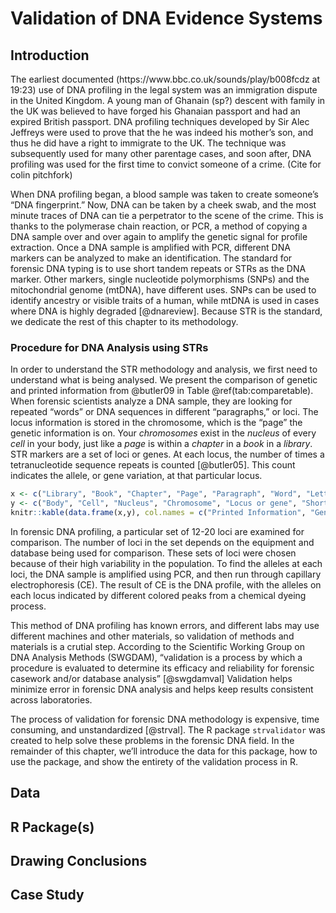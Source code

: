 # Validation of DNA Evidence Systems {#dnaval}

## Introduction

The earliest documented (https://www.bbc.co.uk/sounds/play/b008fcdz at 19:23) use of DNA profiling in the legal system was an immigration dispute in the United Kingdom. A young man of Ghanain (sp?) descent with family in the UK was believed to have forged his Ghanaian passport and had an expired British passport. DNA profiling techniques developed by Sir Alec Jeffreys were used to prove that the he was indeed his mother's son, and thus he did have a right to immigrate to the UK. The technique was subsequently used for many other parentage cases, and soon after, DNA profiling was used for the first time to convict someone of a crime. (Cite for colin pitchfork) 

When DNA profiling began, a blood sample was taken to create someone's "DNA fingerprint." Now, DNA can be taken by a cheek swab, and the most minute traces of DNA can tie a perpetrator to the scene of the crime. This is thanks to the polymerase chain reaction, or PCR, a method of copying a DNA sample over and over again to amplify the genetic signal for profile extraction. Once a DNA sample is amplified with PCR, different DNA markers can be analyzed to make an identification. The standard for forensic DNA typing is to use short tandem repeats or STRs as the DNA marker. Other markers, single nucleotide polymorphisms (SNPs) and the mitochondrial genome (mtDNA), have different uses. SNPs can be used to identify ancestry or visible traits of a human, while mtDNA is used in cases where DNA is highly degraded [@dnareview]. Because STR is the standard, we dedicate the rest of this chapter to its methodology. 

### Procedure for DNA Analysis using STRs

In order to understand the STR methodology and analysis, we first need to understand what is being analysed. We present the comparison of genetic and printed information from @butler09 in Table \@ref(tab:comparetable). When forensic scientists analyze a DNA sample, they are looking for repeated "words" or DNA sequences in different "paragraphs," or loci. The locus information is stored in the chromosome, which is the "page" the genetic information is on. Your *chromosomes* exist in the *nucleus* of every *cell* in your body, just like a *page* is within a *chapter* in a *book* in a *library*.  STR markers are a set of loci or genes. At each locus, the number of times a tetranucleotide sequence repeats is counted [@butler05]. This count indicates the allele, or gene variation, at that particular locus. 

```r
x <- c("Library", "Book", "Chapter", "Page", "Paragraph", "Word", "Letter")
y <- c("Body", "Cell", "Nucleus", "Chromosome", "Locus or gene", "Short DNA sequence", "DNA nucleotide")
knitr::kable(data.frame(x,y), col.names = c("Printed Information", "Genetic Information"), caption = "Recreation of Table 2.1 from @butler09")
```

In forensic DNA profiling, a particular set of 12-20 loci are examined for comparison. The number of loci in the set depends on the equipment and database being used for comparison.  These sets of loci were chosen because of their high variability in the population. To find the alleles at each loci, the DNA sample is amplified using PCR, and then run through capillary electrophoresis (CE). The result of CE is the DNA profile, with the alleles on each locus indicated by different colored peaks from a chemical dyeing process. 

This method of DNA profiling has known errors, and different labs may use different machines and other materials, so validation of methods and materials is a crutial step. According to the Scientific Working Group on DNA Analysis Methods (SWGDAM), "validation is a process by which a procedure is evaluated to determine its efficacy and reliability for forensic casework and/or database analysis" [@swgdamval] Validation helps minimize error in forensic DNA analysis and helps keep results consistent across laboratories. 

The process of validation for forensic DNA methodology is expensive, time consuming, and unstandardized [@strval]. The R package `strvalidator` was created to help solve these problems in the forensic DNA field. In the remainder of this chapter, we'll introduce the data for this package, how to use the package, and show the entirety of the validation process in R. 


## Data 

## R Package(s)

## Drawing Conclusions

## Case Study
